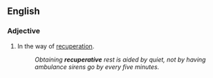 ==English==

===Adjective===
{{en-adj}}

#In the way of [[recuperation]].
#:''Obtaining '''recuperative''' rest is aided by quiet, not by having ambulance sirens go by every five minutes.''